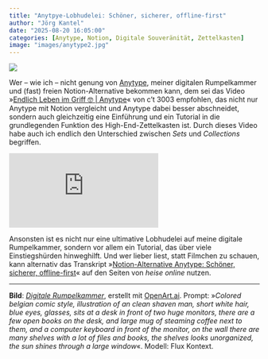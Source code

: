 ```yaml
---
title: "Anytpye-Lobhudelei: Schöner, sicherer, offline-first"
author: "Jörg Kantel"
date: "2025-08-20 16:05:00"
categories: [Anytype, Notion, Digitale Souveränität, Zettelkasten]
image: "images/anytype2.jpg"
---
```


[![](images/anytype2-b.jpg)](https://www.flickr.com/photos/schockwellenreiter/54717881007/)

Wer -- wie ich -- nicht genung von [Anytype](https://anytype.io/), meiner digitalen Rumpelkammer und (fast) freien Notion-Alternative bekommen kann, dem sei das Video »[Endlich Leben im Griff 🤓 | Anytype](https://www.youtube.com/watch?v=MKvDdsa6oyY)« von c't&nbsp;3003 empfohlen, das nicht nur Anytype mit Notion vergleicht und Anytype dabei besser abschneidet, sondern auch gleichzeitig eine Einführung und ein Tutorial in die grundlegenden Funktion des High-End-Zettelkasten ist. Durch dieses Video habe auch ich endlich den Unterschied zwischen *Sets* und *Collections* begriffen.

<iframe class="if16_9" src="https://www.youtube.com/embed/MKvDdsa6oyY?si=vry1CFzRrhkyqF74" title="YouTube video player" frameborder="0" allow="accelerometer; autoplay; clipboard-write; encrypted-media; gyroscope; picture-in-picture; web-share" referrerpolicy="strict-origin-when-cross-origin" allowfullscreen></iframe>

Ansonsten ist es nicht nur eine ultimative Lobhudelei auf meine digitale Rumpelkammer, sondern vor allem ein Tutorial, das über viele Einstiegshürden hinweghilft. Und wer lieber liest, statt Filmchen zu schauen, kann alternativ das Transkript »[Notion-Alternative Anytype: Schöner, sicherer, offline-first](https://www.heise.de/news/Notion-Alternative-Anytype-Schoener-sicherer-offline-first-10349463.html)« auf den Seiten von *heise online* nutzen.


---

**Bild**: *[Digitale Rumpelkammer](https://www.flickr.com/photos/schockwellenreiter/54717881007/)*, erstellt mit [OpenArt.ai](https://openart.ai/home). Prompt: »*Colored belgian comic style, illustration of an clean shaven man, short white hair, blue eyes, glasses, sits at a desk in front of two huge monitors, there are a few open books on the desk, and large mug of steaming coffee next to them, and a computer keyboard in front of the monitor, on the wall there are many shelves with a lot of files and books, the shelves looks unorganized, the sun shines through a large window*«. Modell: Flux Kontext.